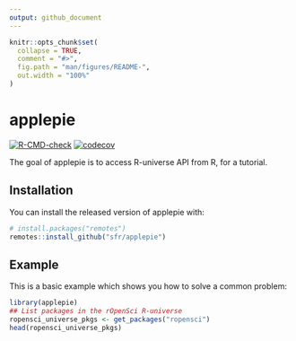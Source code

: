 ```yaml
---
output: github_document
---
```


<!-- README.md is generated from README.Rmd. Please edit that file -->

```r
knitr::opts_chunk$set(
  collapse = TRUE,
  comment = "#>",
  fig.path = "man/figures/README-",
  out.width = "100%"
)
```

# applepie

<!-- badges: start -->
[![R-CMD-check](https://github.com/sfr/applepie/workflows/R-CMD-check/badge.svg)](https://github.com/sfr/applepie/actions)
[![codecov](https://codecov.io/gh/sfr/applepie/branch/main/graph/badge.svg?token=59UB2YWYMD)](https://codecov.io/gh/sfr/applepie)
<!-- badges: end -->

The goal of applepie is to access R-universe API from R, for a tutorial.

## Installation

You can install the released version of applepie with:

``` r
# install.packages("remotes")
remotes::install_github("sfr/applepie")
```
## Example

This is a basic example which shows you how to solve a common problem:

```r
library(applepie)
## List packages in the rOpenSci R-universe
ropensci_universe_pkgs <- get_packages("ropensci")
head(ropensci_universe_pkgs)
```
